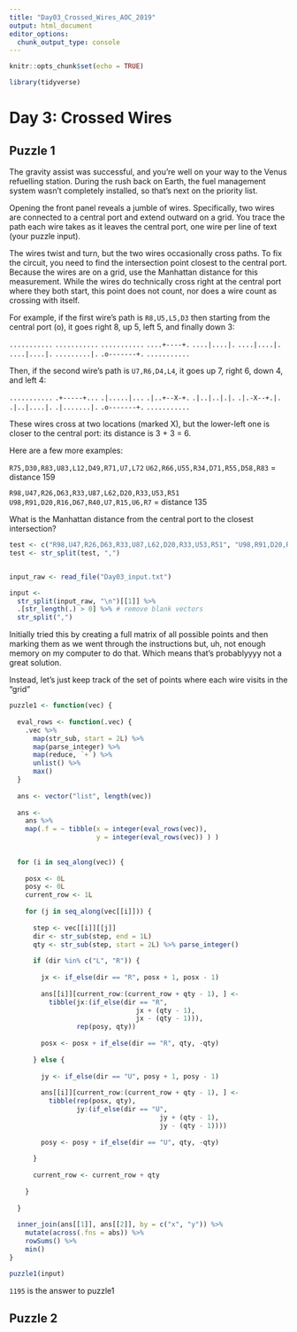 ```yaml
---
title: "Day03_Crossed_Wires_AOC_2019"
output: html_document
editor_options: 
  chunk_output_type: console
---
```


```r
knitr::opts_chunk$set(echo = TRUE)

library(tidyverse)
```

# Day 3: Crossed Wires

## Puzzle 1

The gravity assist was successful, and you're well on your way to the Venus refuelling station. During the rush back on Earth, the fuel management system wasn't completely installed, so that's next on the priority list.

Opening the front panel reveals a jumble of wires. Specifically, two wires are connected to a central port and extend outward on a grid. You trace the path each wire takes as it leaves the central port, one wire per line of text (your puzzle input).

The wires twist and turn, but the two wires occasionally cross paths. To fix the circuit, you need to find the intersection point closest to the central port. Because the wires are on a grid, use the Manhattan distance for this measurement. While the wires do technically cross right at the central port where they both start, this point does not count, nor does a wire count as crossing with itself.

For example, if the first wire's path is `R8,U5,L5,D3` then starting from the central port (o), it goes right 8, up 5, left 5, and finally down 3:

`...........`
`...........`
`...........`
`....+----+.`
`....|....|.`
`....|....|.`
`....|....|.`
`.........|.`
`.o-------+.`
`...........`

Then, if the second wire's path is `U7,R6,D4,L4`, it goes up 7, right 6, down 4, and left 4:

`...........`
`.+-----+...`
`.|.....|...`
`.|..+--X-+.`
`.|..|..|.|.`
`.|.-X--+.|.`
`.|..|....|.`
`.|.......|.`
`.o-------+.`
`...........`

These wires cross at two locations (marked X), but the lower-left one is closer to the central port: its distance is 3 + 3 = 6.

Here are a few more examples:

`R75,D30,R83,U83,L12,D49,R71,U7,L72`
`U62,R66,U55,R34,D71,R55,D58,R83` = distance 159

`R98,U47,R26,D63,R33,U87,L62,D20,R33,U53,R51`
`U98,R91,D20,R16,D67,R40,U7,R15,U6,R7` = distance 135

What is the Manhattan distance from the central port to the closest intersection?

```r
test <- c("R98,U47,R26,D63,R33,U87,L62,D20,R33,U53,R51", "U98,R91,D20,R16,D67,R40,U7,R15,U6,R7")
test <- str_split(test, ",")


input_raw <- read_file("Day03_input.txt")

input <- 
  str_split(input_raw, "\n")[[1]] %>% 
  .[str_length(.) > 0] %>% # remove blank vectors 
  str_split(",")

```

Initially tried this by creating a full matrix of all possible points and then marking them as we went through the instructions but, uh, not enough memory on my computer to do that. Which means that's probablyyyy not a great solution. 

Instead, let's just keep track of the set of points where each wire visits in the "grid"

```r

puzzle1 <- function(vec) {
  
  eval_rows <- function(.vec) {
    .vec %>% 
      map(str_sub, start = 2L) %>% 
      map(parse_integer) %>% 
      map(reduce, `+`) %>% 
      unlist() %>% 
      max() 
  }
  
  ans <- vector("list", length(vec))
  
  ans <- 
    ans %>% 
    map(.f = ~ tibble(x = integer(eval_rows(vec)), 
                      y = integer(eval_rows(vec)) ) )
  
  
  for (i in seq_along(vec)) {
    
    posx <- 0L
    posy <- 0L
    current_row <- 1L
      
    for (j in seq_along(vec[[i]])) {
      
      step <- vec[[i]][[j]]
      dir <- str_sub(step, end = 1L) 
      qty <- str_sub(step, start = 2L) %>% parse_integer()
      
      if (dir %in% c("L", "R")) {
        
        jx <- if_else(dir == "R", posx + 1, posx - 1)
        
        ans[[i]][current_row:(current_row + qty - 1), ] <- 
          tibble(jx:(if_else(dir == "R", 
                                jx + (qty - 1), 
                                jx - (qty - 1))), 
                 rep(posy, qty))
        
        posx <- posx + if_else(dir == "R", qty, -qty)
          
      } else {
        
        jy <- if_else(dir == "U", posy + 1, posy - 1)
        
        ans[[i]][current_row:(current_row + qty - 1), ] <- 
          tibble(rep(posx, qty), 
                 jy:(if_else(dir == "U", 
                                      jy + (qty - 1), 
                                      jy - (qty - 1))))
        
        posy <- posy + if_else(dir == "U", qty, -qty)
        
      }
      
      current_row <- current_row + qty
     
    }
    
  }
  
  inner_join(ans[[1]], ans[[2]], by = c("x", "y")) %>%
    mutate(across(.fns = abs)) %>% 
    rowSums() %>% 
    min()
}

puzzle1(input)

```

`1195` is the answer to puzzle1

## Puzzle 2